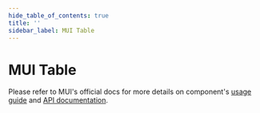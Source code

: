 ```yaml
---
hide_table_of_contents: true
title: ''
sidebar_label: MUI Table
---
```




<h1 className='!m-0'>MUI Table</h1>

<div className='template-bg-color' />

Please refer to MUI's official docs for more details on component's [usage guide](https://mui.com/material-ui/react-table/) and [API documentation](https://mui.com/material-ui/react-table/#api).

<Grid container spacing={6}>
  <Grid item xs={12}>
    <Card>
      <CardHeader title='Basic Table' />
      <TableBasic />
    </Card>
  </Grid>
  <Grid item xs={12}>
    <Card>
      <CardHeader title='Dense Table' />
      <TableDense />
    </Card>
  </Grid>
  <Grid item xs={12}>
    <Card>
      <CardHeader title='Sticky Header' />
      <TableStickyHeader />
    </Card>
  </Grid>
  <Grid item xs={12}>
    <Card>
      <CardHeader title='Collapsible Table' />
      <TableCollapsible />
    </Card>
  </Grid>
  <Grid item xs={12}>
    <Card>
      <CardHeader title='Spanning Table' />
      <TableSpanning />
    </Card>
  </Grid>
  <Grid item xs={12}>
    <Card>
      <CardHeader title='Customized Table' />
      <TableCustomized />
    </Card>
  </Grid>
  <Grid item xs={12}>
    <Card>
      <TableSortSelect />
    </Card>
  </Grid>
</Grid>
